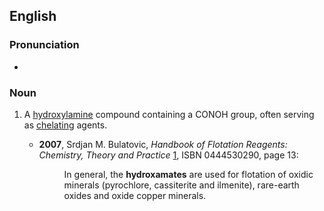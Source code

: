 ==English==

===Pronunciation===
* {{a|US}} {{IPA|haɪˈdrɑksəˌmeɪt|lang=en}}

===Noun===
{{en-noun}}

# {{label|en|organic chemistry}} A [[hydroxylamine]] compound containing a CONOH group, often serving as [[chelate|chelating]] agents.
#* '''2007''', Srdjan M. Bulatovic, ''Handbook of Flotation Reagents: Chemistry, Theory and Practice'' [http://books.google.com/books?id=NgXJUiYknNoC], ISBN 0444530290, page 13:
#*: In general, the '''hydroxamates''' are used for flotation of oxidic minerals (pyrochlore, cassiterite and ilmenite), rare-earth oxides and oxide copper minerals.